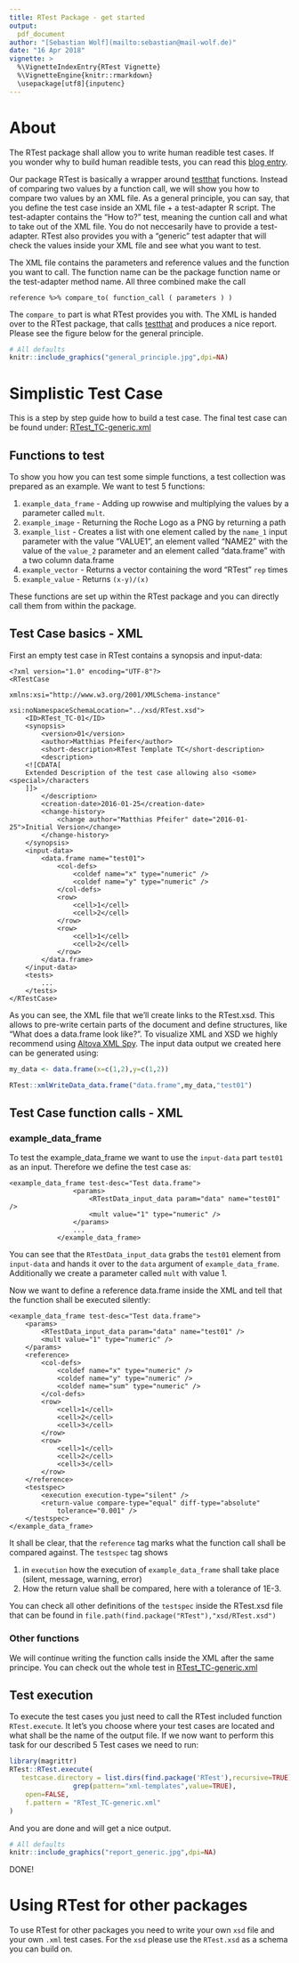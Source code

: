 ---
title: RTest Package - get started
output:
  pdf_document
author: "[Sebastian Wolf](mailto:sebastian@mail-wolf.de)"
date: "16 Apr 2018"
vignette: >
  %\VignetteIndexEntry{RTest Vignette}
  %\VignetteEngine{knitr::rmarkdown}
  \usepackage[utf8]{inputenc}
---

# About

The RTest package shall allow you to write human readible test cases. If you
wonder why to build human readible tests, you can read this [blog
entry](https://medium.com/datadriveninvestor/why-do-we-need-human-readable-tests-for-a-programming-language-1786d552f450).

Our package RTest is basically a wrapper around
[testthat](http://testthat.r-lib.org) functions. Instead of comparing two values
by a function call, we will show you how to compare two values by an XML file.
As a general principle, you can say, that you define the test case inside an
XML file + a test-adapter R script. The test-adapter contains the "How to?"
test, meaning the cuntion call and what to take out of the XML file. You
do not neccesarily have to provide a test-adapter. RTest also provides
you with a "generic" test adapter that will check the values inside
your XML file and see what you want to test.

The XML file contains the parameters and reference values and 
the function you want to call. The function name can be the
package function name or the test-adapter method name. All three
combined make the call

```
reference %>% compare_to( function_call ( parameters ) )
```

The `compare_to` part is what RTest provides you with.
The XML is handed over
to the RTest package, that calls [testthat](http://testthat.r-lib.org) and
produces a nice report. Please see the figure below for the general principle.

```{r, eval = TRUE, echo = FALSE}
# All defaults
knitr::include_graphics("general_principle.jpg",dpi=NA)
```

# Simplistic Test Case

This is a step by step guide how to build a test case. The final test case can
be found under: [RTest_TC-generic.xml](RTest_TC-generic.xml)

## Functions to test

To show you how you can test some simple functions, a test collection 
was prepared as an example. We want to test 5 functions:

1) `example_data_frame` - Adding up rowwise and multiplying the values
  by a parameter called `mult`.
2) `example_image` - Returning the Roche Logo as a PNG by returning
     a path
3) `example_list` - Creates a list with one element called by the `name_1` 
   input parameter with the value "VALUE1", an element valled "NAME2" with the
   value of the `value_2` parameter and an element called "data.frame"
   with a two column data.frame
4) `example_vector` - Returns a vector containing the word "RTest" `rep` times
5) `example_value` - Returns `(x-y)/(x)`

These functions are set up within the RTest package and you can directly
call them from within the package.


## Test Case basics - XML


First an empty test case in RTest contains a synopsis and input-data: 

```
<?xml version="1.0" encoding="UTF-8"?>
<RTestCase 

xmlns:xsi="http://www.w3.org/2001/XMLSchema-instance" 

xsi:noNamespaceSchemaLocation="../xsd/RTest.xsd">
	<ID>RTest_TC-01</ID>
	<synopsis>
		<version>01</version>
		<author>Matthias Pfeifer</author>
		<short-description>RTest Template TC</short-description>
		<description>
    <![CDATA[
    Extended Description of the test case allowing also <some><special>/characters
    ]]>
		</description>
		<creation-date>2016-01-25</creation-date>
		<change-history>
			<change author="Matthias Pfeifer" date="2016-01-25">Initial Version</change>
		</change-history>
	</synopsis>
	<input-data>
		<data.frame name="test01">
			<col-defs>
				<coldef name="x" type="numeric" />
				<coldef name="y" type="numeric" />
			</col-defs>
			<row>
				<cell>1</cell>
				<cell>2</cell>
			</row>
			<row>
				<cell>1</cell>
				<cell>2</cell>
			</row>
		</data.frame>
	</input-data>
	<tests>
		...
	</tests>
</RTestCase>

```


As you can see, the XML file that we'll create links to the RTest.xsd. This
allows to pre-write certain parts of the document and define structures, like
"What does a data.frame look like?". To visualize XML and XSD we highly
recommend using [Altova XML Spy](https://www.altova.com/xmlspy-xml-editor). The
input data output we created here can be generated using:


```{r, eval = TRUE, echo = TRUE}

my_data <- data.frame(x=c(1,2),y=c(1,2))

RTest::xmlWriteData_data.frame("data.frame",my_data,"test01")

```

## Test Case function calls - XML

### example_data_frame

To test the example_data_frame we want to use the `input-data` part
`test01` as an input. Therefore we define the test case as:

```
<example_data_frame test-desc="Test data.frame">
				<params>
					<RTestData_input_data param="data" name="test01" />
					<mult value="1" type="numeric" />
				</params>
				...
			</example_data_frame>

```

You can see that the `RTestData_input_data` grabs the `test01` element
from `input-data` and hands it over to the `data` argument of 
`example_data_frame`. Additionally we create a parameter called `mult` 
with value 1.

Now we want to define a reference data.frame inside the XML and tell
that the function shall be executed silently:

```
<example_data_frame test-desc="Test data.frame">
	<params>
		<RTestData_input_data param="data" name="test01" />
		<mult value="1" type="numeric" />
	</params>
	<reference>
		<col-defs>
			<coldef name="x" type="numeric" />
			<coldef name="y" type="numeric" />
			<coldef name="sum" type="numeric" />
		</col-defs>
		<row>
			<cell>1</cell>
			<cell>2</cell>
			<cell>3</cell>
		</row>
		<row>
			<cell>1</cell>
			<cell>2</cell>
			<cell>3</cell>
		</row>
	</reference>
	<testspec>
		<execution execution-type="silent" />
		<return-value compare-type="equal" diff-type="absolute"
			tolerance="0.001" />
	</testspec>
</example_data_frame>
```

It shall be clear, that the `reference` tag marks what the 
function call shall be compared against. The `testspec` tag
shows

1) in `execution` how the execution of `example_data_frame` shall
  take place (silent, message, warning, error)
2) How the return value shall be compared, here with a tolerance
    of 1E-3.
    
You can check all other definitions of the `testspec` inside the
RTest.xsd file that can be found in `file.path(find.package("RTest"),"xsd/RTest.xsd")`

### Other functions

We will continue writing the function calls inside the XML
after the same principe. You can check out the whole test
in [RTest_TC-generic.xml](RTest_TC-generic.xml)

## Test execution

To execute the test cases you just need to call the
RTest included function `RTest.execute`. It let's you
choose where your test cases are located and what
shall be the name of the output file. If we now
want to perform this task for our described
5 Test cases we need to run:

```{r, eval = TRUE, echo = TRUE, message = FALSE, warning=FALSE}
library(magrittr)
RTest::RTest.execute(
   testcase.directory = list.dirs(find.package('RTest'),recursive=TRUE) %>% 
 				grep(pattern="xml-templates",value=TRUE),
 	open=FALSE,
    f.pattern = "RTest_TC-generic.xml"
)
```

And you are done and will get a nice output.

```{r, eval = TRUE, echo = FALSE}
# All defaults
knitr::include_graphics("report_generic.jpg",dpi=NA)
```

DONE!

# Using RTest for other packages

To use RTest for other packages you need to write your own `xsd` file
and your own `.xml` test cases. For the `xsd` please use the
`RTest.xsd` as a schema you can build on.
